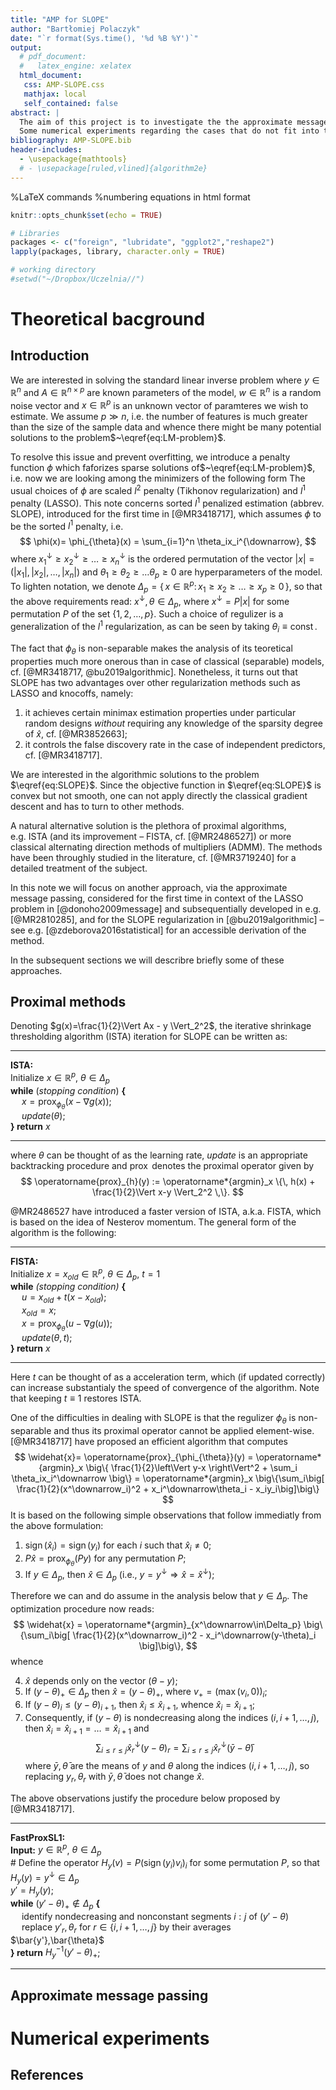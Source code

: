 ```yaml
---
title: "AMP for SLOPE"
author: "Bartłomiej Polaczyk"
date: "`r format(Sys.time(), '%d %B %Y')`"
output: 
  # pdf_document:
  #   latex_engine: xelatex
  html_document:
   css: AMP-SLOPE.css
   mathjax: local
   self_contained: false
abstract: |
  The aim of this project is to investigate the the approximate message passing algorithm for SLOPE regularization problem based on [@bu2019algorithmic] and compare it with classical convex optimization methods.
  Some numerical experiments regarding the cases that do not fit into the theoretical framework of [@bu2019algorithmic] are also performed and analyzed.
bibliography: AMP-SLOPE.bib
header-includes:
  - \usepackage{mathtools}
  # - \usepackage[ruled,vlined]{algorithm2e}
---
```

%LaTeX commands
\newcommand{\R}{\mathbb{R}}
\newcommand{\E}{\mathbb{E}}
\newcommand{\prox}{\operatorname{prox}}
\newcommand{\sign}{\operatorname{sign}}
\newcommand{\abs}[1]{\left\vert #1 \right\vert}
\newcommand{\norm}[1]{\left\Vert #1 \right\Vert}

%numbering equations in html format
<script type="text/x-mathjax-config">
MathJax.Hub.Config({
  TeX: { equationNumbers: { autoNumber: "AMS" } }
});
</script>

```r
knitr::opts_chunk$set(echo = TRUE)

# Libraries
packages <- c("foreign", "lubridate", "ggplot2","reshape2")
lapply(packages, library, character.only = TRUE)

# working directory
#setwd("~/Dropbox/Uczelnia//")
```


# Theoretical bacground
## Introduction
We are interested in solving the standard linear inverse problem
\begin{equation}\label{eq:LM-problem} 
  y = Ax + w,
\end{equation} 
where $y\in \R^n$ and $A\in\R^{n\times p}$ are known parameters of the model, $w\in\R^n$ is a random noise vector and $x\in\R^p$ is an unknown vector of paramteres we wish to estimate.
We assume $p\gg n$, i.e. the number of features is much greater than the size of the sample data and whence there might be many potential solutions to the problem$~\eqref{eq:LM-problem}$.

To resolve this issue and prevent overfitting, we introduce a penalty function $\phi$ which faforizes sparse solutions of$~\eqref{eq:LM-problem}$, i.e. now we are looking among the minimizers of the following form
\begin{equation}\label{eq:SLOPE}
  \widehat{x} = \operatorname*{argmin}_x \{\, \frac{1}{2}\Vert Ax - y \Vert_2^2 + \phi(x) \,\}.
\end{equation}
The usual choices of $\phi$ are scaled $l^2$ penalty (Tikhonov regularization) and $l^1$ penalty (LASSO).
This note concerns sorted $l^1$ penalized estimation (abbrev. SLOPE), introduced for the first time in [@MR3418717], which assumes $\phi$ to be the sorted $l^1$ penalty, i.e.
$$
  \phi(x)= \phi_{\theta}(x) = \sum_{i=1}^n \theta_ix_i^{\downarrow},
$$
where $x_1^\downarrow \ge x_2^\downarrow \ge \ldots \ge x_n^\downarrow$ is the ordered permutation of the vector $\abs{x}=(\abs{x_1},\abs{x_2},\ldots,\abs{x_n})$ and $\theta_1 \ge \theta_2 \ge \ldots \theta_p \ge 0$ are hyperparameters of the model.
To lighten notation, we denote $\Delta_p = \{\, x\in\R^p\colon x_1\ge x_2 \ge \ldots \ge x_p \ge 0 \,\}$, so that the above requirements read: $x^\downarrow,\theta\in\Delta_p$, where $x^\downarrow = P\abs{x}$ for some permutation $P$ of the set $\{1,2,\ldots,p\}$.
Such a choice of regulizer is a generalization of the $l^1$ regularization, as can be seen by taking $\theta_i\equiv\operatorname{const}$.

The fact that $\phi_\theta$ is non-separable makes the analysis of its teoretical properties much more onerous than in case of classical (separable) models, cf. [@MR3418717, @bu2019algorithmic].
Nonetheless, it turns out that SLOPE has two advantages over other regularization methods such as LASSO and knocoffs, namely:

1. it achieves certain minimax estimation properties under particular random designs *without* requiring any knowledge of the sparsity degree of $\widehat{x}$, cf. [@MR3852663];
2. it controls the false discovery rate in the case of independent predictors, cf. [@MR3418717].

We are interested in the algorithmic solutions to the problem $\eqref{eq:SLOPE}$.
Since the objective function in $\eqref{eq:SLOPE}$ is convex but not smooth, one can not apply directly the classical gradient descent and has to turn to other methods.

A natural alternative solution is the plethora of proximal algorithms, e.g. ISTA (and its improvement -- FISTA, cf. [@MR2486527]) or more classical alternating direction methods of multipliers (ADMM).
The methods have been throughly studied in the literature, cf. [@MR3719240] for a detailed treatment of the subject.

In this note we will focus on another approach, via the approximate message passing, considered for the first time in context of the LASSO problem in [@donoho2009message] and subsequentially developed in e.g. [@MR2810285], and for the SLOPE regularization in [@bu2019algorithmic] -- see e.g. [@zdeborova2016statistical] for an accessible derivation of the method.

In the subsequent sections we will describre briefly some of these approaches.

## Proximal methods

Denoting $g(x)=\frac{1}{2}\Vert Ax - y \Vert_2^2$, the iterative shrinkage thresholding algorithm (ISTA) iteration for SLOPE can be written as:

******
**ISTA:**<br>
Initialize $x\in\R^p$, $\theta\in\Delta_p$ <br>
**while** (*stopping condition*) **{** <br>
&emsp;  $x = \prox_{\phi_\theta}\big(x - \nabla g(x)\big)$;<br>
&emsp;  *update*($\theta$);<br>
**} return** $x$

******

where $\theta$ can be thought of as the learning rate, *update* is an appropriate backtracking procedure and $\operatorname{prox}$ denotes the proximal operator given by
$$
  \prox_{h}(y) := \operatorname*{argmin}_x \{\, h(x) + \frac{1}{2}\Vert x-y \Vert_2^2 \,\}.
$$

@MR2486527 have introduced a faster version of ISTA, a.k.a. FISTA, which is based on the idea of Nesterov momentum.
The general form of the algorithm is the following:

******
**FISTA:**<br>
Initialize $x=x_{old}\in\R^p$, $\theta \in \Delta_p$, $t = 1$<br>
**while** *(stopping condition)* **{**<br>
&emsp;  $u = x_{old} + t(x-x_{old})$;<br>
&emsp;  $x_{old}=x$;<br>
&emsp;  $x = \prox_{\phi_\theta}\big(u - \nabla g(u)\big)$;<br>
&emsp;  *update*($\theta, t$);<br>
**} return** $x$

******

Here $t$ can be thought of as a acceleration term, which (if updated correctly) can increase substantialy the speed of convergence of the algorithm.
Note that keeping $t\equiv 1$ restores ISTA.

One of the difficulties in dealing with SLOPE is that the regulizer $\phi_\theta$ is non-separable and thus its proximal operator cannot be applied element-wise.
[@MR3418717] have proposed an efficient algorithm that computes 
$$
 \widehat{x}=
 \prox_{\phi_{\theta}}(y) = 
 \operatorname*{argmin}_x \big\{ \frac{1}{2}\norm{y-x}^2 + \sum_i \theta_ix_i^\downarrow \big\}
 =
 \operatorname*{argmin}_x \big\{\sum_i\big[ \frac{1}{2}(x^\downarrow_i)^2 + x_i^\downarrow\theta_i - x_iy_i\big]\big\}
$$
It is based on the following simple observations that follow immediatly from the above formulation:

1. $\sign(\widehat{x}_i)=\sign(y_i)$ for each $i$ such that $\widehat{x}_i\neq 0$;
2. $P\widehat{x}=\prox_{\phi_\theta}(Py)$ for any permutation $P$;
3. If $y\in \Delta_p$, then $\widehat{x}\in\Delta_p$ (i.e., $y=y^\downarrow \Rightarrow \widehat{x}=\widehat{x}^\downarrow$);

Therefore we can and do assume in the analysis below that $y\in\Delta_p$.
The optimization procedure now reads:
$$
  \widehat{x} = 
  \operatorname*{argmin}_{x^\downarrow\in\Delta_p} \big\{\sum_i\big[ \frac{1}{2}(x^\downarrow_i)^2 - x_i^\downarrow(y-\theta)_i \big]\big\},
$$
whence

4. $\widehat{x}$ depends only on the vector $(\theta - y)$;
5. If $(y - \theta)_+\in\Delta_p$ then $\widehat{x} = (y - \theta)_+$, where $v_+ = (\max(v_i,0))_i$;
6. If $(y-\theta)_i \le (y-\theta)_{i+1}$, then $\widehat{x}_i \le \widehat{x}_{i+1}$, whence $\widehat{x}_i = \widehat{x}_{i+1}$;
7. Consequently, if $(y-\theta)$ is nondecreasing along the indices $(i,i+1,\ldots,j)$, then $\widehat{x}_i = \widehat{x}_{i+1}= \ldots = \widehat{x}_{i+1}$ and 
$$
  \sum_{i\le r \le j}  \widehat{x}_r^\downarrow(y-\theta)_r 
  =
  \sum_{i\le r \le j} \widehat{x}_r^\downarrow(\bar{y}-\bar{\theta} ) \,
$$
where $\bar{y},\bar{\theta}$ are the means of $y$ and $\theta$ along the indices $(i,i+1,\ldots,j)$, so replacing $y_r,\theta_r$ with $\bar{y},\bar{\theta}$ does not change $\widehat{x}$.


The above observations justify the procedure below proposed by [@MR3418717].

******
**FastProxSL1:**<br>
**Input:** $y\in\R^p$, $\theta\in\Delta_p$<br>
\# Define the operator $H_y(v) = P(\sign(y_i)v_i)_i$ for some permutation $P$, so that $H_y(y) = y^\downarrow\in\Delta_p$<br>
$y' = H_y(y)$;<br>
**while** $(y'-\theta)_+\notin\Delta_p$ **{**<br>
&emsp; identify nondecreasing and nonconstant segments $i:j$ of $(y'-\theta)$<br>
&emsp; replace $y'_r,\theta_r$ for $r\in\{i,i+1,\ldots,j\}$ by their averages $\bar{y'},\bar{\theta}$ <br>
**} return** $H_y^{-1}(y'-\theta)_+$;

******

## Approximate message passing


# Numerical experiments


## References
